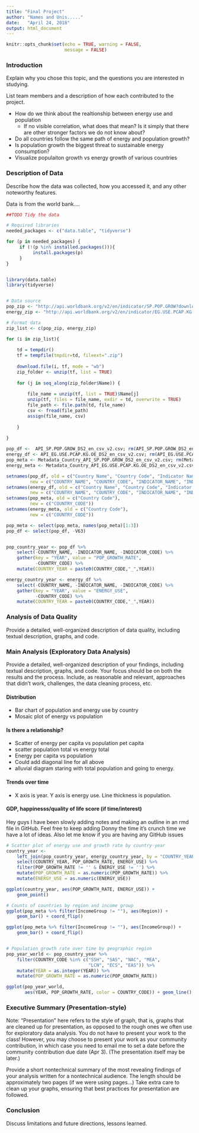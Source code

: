 ```yaml
---
title: "Final Project"
author: "Names and Unis....."
date:   "April 24, 2018"
output: html_document
---
```


```r
knitr::opts_chunk$set(echo = TRUE, warning = FALSE,
                      message = FALSE)
```

### Introduction

Explain why you chose this topic, and the questions you are interested in studying.

List team members and a description of how each contributed to the project.

- How do we think about the realtionship between energy use and population
  - If no visible correlation, what does that mean? Is it simply that there are other stronger factors we do not know about?
- Do all countries follow the same path of energy and population growth?
- Is population growth the biggest threat to sustainable energy consumption?
- Visualize populaiton growth vs energy growth of various countries

### Description of Data

Describe how the data was collected, how you accessed it, and any other noteworthy features.

Data is from the world bank....

```r
##TODO Tidy the data

# Required libraries
needed_packages <- c("data.table", "tidyverse")

for (p in needed_packages) {
     if (!(p %in% installed.packages())){
          install.packages(p)
     }
}


library(data.table)
library(tidyverse)


# Data source
pop_zip <- "http://api.worldbank.org/v2/en/indicator/SP.POP.GROW?downloadformat=csv"
energy_zip <- "http://api.worldbank.org/v2/en/indicator/EG.USE.PCAP.KG.OE?downloadformat=csv"

# Format data
zip_list <- c(pop_zip, energy_zip)

for (i in zip_list){
    
    td = tempdir()
    tf = tempfile(tmpdir=td, fileext=".zip")
    
    download.file(i, tf, mode = "wb")
    zip_folder <- unzip(tf, list = TRUE)
    
    for (j in seq_along(zip_folder$Name)) {
        
        file_name = unzip(tf, list = TRUE)$Name[j]
        unzip(tf, files = file_name, exdir = td, overwrite = TRUE)
        file_path <- file.path(td, file_name)
        csv <- fread(file_path)
        assign(file_name, csv)
        
    }
    
}

pop_df <-  API_SP.POP.GROW_DS2_en_csv_v2.csv; rm(API_SP.POP.GROW_DS2_en_csv_v2.csv)
energy_df <- API_EG.USE.PCAP.KG.OE_DS2_en_csv_v2.csv; rm(API_EG.USE.PCAP.KG.OE_DS2_en_csv_v2.csv)
pop_meta <- Metadata_Country_API_SP.POP.GROW_DS2_en_csv_v2.csv; rm(Metadata_Country_API_SP.POP.GROW_DS2_en_csv_v2.csv)
energy_meta <- Metadata_Country_API_EG.USE.PCAP.KG.OE_DS2_en_csv_v2.csv; rm(Metadata_Country_API_EG.USE.PCAP.KG.OE_DS2_en_csv_v2.csv)

setnames(pop_df, old = c("Country Name", "Country Code", "Indicator Name", "Indicator Code"), 
         new = c("COUNTRY_NAME", "COUNTRY_CODE", "INDICATOR_NAME", "INDICATOR_CODE"))
setnames(energy_df, old = c("Country Name", "Country Code", "Indicator Name", "Indicator Code"), 
         new = c("COUNTRY_NAME", "COUNTRY_CODE", "INDICATOR_NAME", "INDICATOR_CODE"))
setnames(pop_meta, old = c("Country Code"), 
         new = c("COUNTRY_CODE"))
setnames(energy_meta, old = c("Country Code"), 
         new = c("COUNTRY_CODE"))

pop_meta <- select(pop_meta, names(pop_meta)[1:3])
pop_df <- select(pop_df, -V63)


pop_country_year <- pop_df %>%
    select(-COUNTRY_NAME, -INDICATOR_NAME, -INDICATOR_CODE) %>%
    gather(key = "YEAR", value = "POP_GROWTH_RATE", 
           -COUNTRY_CODE) %>%
    mutate(COUNTRY_YEAR = paste0(COUNTRY_CODE,"_",YEAR))

energy_country_year <- energy_df %>%
    select(-COUNTRY_NAME, -INDICATOR_NAME, -INDICATOR_CODE) %>%
    gather(key = "YEAR", value = "ENERGY_USE", 
           -COUNTRY_CODE) %>%
    mutate(COUNTRY_YEAR = paste0(COUNTRY_CODE,"_",YEAR))
```


### Analysis of Data Quality

Provide a detailed, well-organized description of data quality, including textual description, graphs, and code.

 

### Main Analysis (Exploratory Data Analysis)

Provide a detailed, well-organized description of your findings, including textual description, graphs, and code.  Your focus should be on both the results and the process. Include, as reasonable and relevant, approaches that didn't work, challenges, the data cleaning process, etc.


#### Distribution
- Bar chart of population and energy use by country
- Mosaic plot of energy vs population 

#### Is there a relationship?
- Scatter of energy per capita vs population pet capita
- scatter population total vs energy total
- Energy per capita vs population
- Could add diagonal line for all above
- alluvial diagram staring with total population and going to energy.


#### Trends over time
- X axis is year. Y axis is energy use. Line thickness is population.

#### GDP, happinesss/quality of life score (if time/interest)

Hey guys I have been slowly adding notes and making an outline in an rmd file in GitHub. Feel free to keep adding Donny the time it's crunch time we have a lot of ideas. Also let me know if you are having any GitHub issues 
  
  
```r
# Scatter plot of energy use and growth rate by country-year
country_year <- 
    left_join(pop_country_year, energy_country_year, by = "COUNTRY_YEAR") %>%
    select(COUNTRY_YEAR, POP_GROWTH_RATE, ENERGY_USE) %>%
    filter(POP_GROWTH_RATE != '' & ENERGY_USE != '') %>%
    mutate(POP_GROWTH_RATE = as.numeric(POP_GROWTH_RATE)) %>%
    mutate(ENERGY_USE = as.numeric(ENERGY_USE))

ggplot(country_year, aes(POP_GROWTH_RATE, ENERGY_USE)) + 
    geom_point()

# Counts of countries by region and income group
ggplot(pop_meta %>% filter(IncomeGroup != ""), aes(Region)) +
    geom_bar() + coord_flip()

ggplot(pop_meta %>% filter(IncomeGroup != ""), aes(IncomeGroup)) +
    geom_bar() + coord_flip()


# Population growth rate over time by geographic region
pop_year_world <- pop_country_year %>%
    filter(COUNTRY_CODE %in% c("SSH", "SAS", "NAC", "MEA", 
                               "LCN", "ECS", "EAS")) %>%
    mutate(YEAR = as.integer(YEAR)) %>%
    mutate(POP_GROWTH_RATE = as.numeric(POP_GROWTH_RATE))

ggplot(pop_year_world, 
       aes(YEAR, POP_GROWTH_RATE, color = COUNTRY_CODE)) + geom_line()

```

### Executive Summary (Presentation-style)

Note: "Presentation" here refers to the style of graph, that is, graphs that are cleaned up for presentation, as opposed to the rough ones we often use for exploratory data analysis. You do not have to present your work to the class! However, you may choose to present your work as your community contribution, in which case you need to email me to set a date before the community contribution due date (Apr 3). (The presentation itself may be later.)

Provide a short nontechnical summary of the most revealing findings of your analysis  written for a nontechnical audience. The length should be approximately two pages (if we were using pages...) Take extra care to clean up your graphs, ensuring that best practices for presentation are followed.

 

### Conclusion

Discuss limitations and future directions, lessons learned.